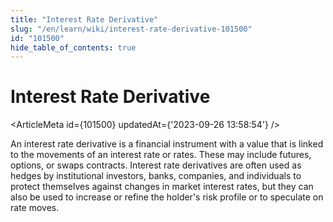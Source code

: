 ```yaml
---
title: "Interest Rate Derivative"
slug: "/en/learn/wiki/interest-rate-derivative-101500"
id: "101500"
hide_table_of_contents: true
---
```



# Interest Rate Derivative

<ArticleMeta id={101500} updatedAt={'2023-09-26 13:58:54'} />
<div className='border-solid border-b border-t-0 my-4 border-[var(--ifm-color-gray-300)]' />

An interest rate derivative is a financial instrument with a value that is linked to the movements of an interest rate or rates. These may include futures, options, or swaps contracts. Interest rate derivatives are often used as hedges by institutional investors, banks, companies, and individuals to protect themselves against changes in market interest rates, but they can also be used to increase or refine the holder's risk profile or to speculate on rate moves.
